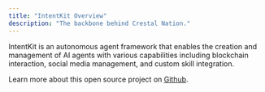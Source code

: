 ```yaml
---
title: "IntentKit Overview"
description: "The backbone behind Crestal Nation."
---
```


IntentKit is an autonomous agent framework that enables the creation and management of AI agents with various capabilities including blockchain interaction, social media management, and custom skill integration.

Learn more about this open source project on [Github](https://github.com/crestalnetwork/intentkit).
